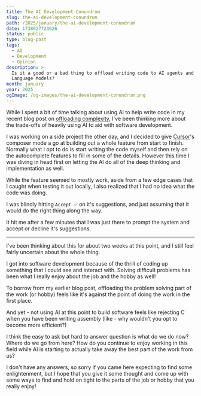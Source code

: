 ```yaml
---
title: The AI Development Conundrum
slug: the-ai-development-conundrum
path: /2025/january/the-ai-development-conundrum
date: 1738027723626
status: public
type: blog-post
tags:
  - AI
  - Development
  - Opinion
description: >-
  Is it a good or a bad thing to offload writing code to AI agents and Large
  Language Models?
month: january
year: 2025
ogImage: /og-images/the-ai-development-conundrum.png
---
```



While I spent a bit of time talking about using AI to help write code in my recent blog post on [offloading complexity](/blog/2024/october/offload-complexity), I've been thinking more about the trade-offs of heavily using AI to aid with software development.

I was working on a side project the other day, and I decided to give [Cursor](https://www.cursor.com/)'s composer mode a go at building out a whole feature from start to finish. Normally what I opt to do is start writing the code myself and then rely on the autocomplete features to fill in some of the details. However this time I was diving in head first on letting the AI do all of the deep thinking and implementation as well.

While the feature seemed to mostly work, aside from a few edge cases that I caught when testing it out locally, I also realized that I had no idea what the code was doing. 

I was blindly hitting `Accept ✅` on it's suggestions, and just assuming that it would do the right thing along the way.

It hit me after a few minutes that I was just there to prompt the system and accept or decline it's suggestions.

---

I've been thinking about this for about two weeks at this point, and I still feel fairly uncertain about the whole thing.

I got into software development because of the thrill of coding up something that I could see and interact with. Solving difficult problems has been what I really enjoy about the job and the hobby as well!

To borrow from my earlier blog post, offloading the problem solving part of the work (or hobby) feels like it's against the point of doing the work in the first place.

And yet - not using AI at this point to build software feels like rejecting C when you have been writing assembly (like - why wouldn't you opt to become more efficient?)

I think the easy to ask but hard to answer question is what do we do now? Where do we go from here? How do you continue to enjoy working in this field while AI is starting to actually take away the best part of the work from us?

I don't have any answers, so sorry if you came here expecting to find some enlightenment, but I hope that you give it some thought and come up with some ways to find and hold on tight to the parts of the job or hobby that you really enjoy!
